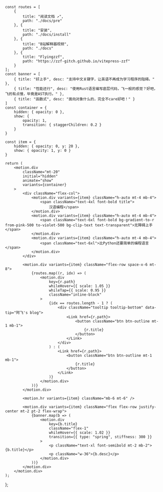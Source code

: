 
    const routes = [
        {
            title: "阅读文档 ↗",
            path: "./docs/pre"
        }, {
            title: "安装",
            path: "./docs/install"
        }, {
            title: "B站解释器视频",
            path: "./docs"
        }, {
            title: "Flyingzzf",
            path: "https://zzf-gitch.github.io/vitepress-zzf"
        }
    ];
    const banner = [
        { title: "好上手", desc: "支持中文关键字，让英语不再成为学习程序的阻碍。" },
        { title: "性能还行", desc: "使用Rust语言编写底层代码，飞一般的感觉？好吧，飞的有点慢，毕竟是AST执行。" },
        { title: "函数式", desc: "面向对象什么的，完全不care好吧！" }
    ]
    const container = {
        hidden: { opacity: 0 },
        show: {
            opacity: 1,
            transition: { staggerChildren: 0.2 }
        }
    }

    const item = {
        hidden: { opacity: 0, y: 20 },
        show: { opacity: 1, y: 0 }
    }

    return (
        <motion.div 
            className="mt-20"
            initial="hidden"
            animate="show"
            variants={container}
        >
            <div className="flex-col">
                <motion.div variants={item} className="h-auto mt-4 mb-4">
                    <span className="text-4xl font-bold title">
                        汉语编程</span>
                </motion.div>
                <motion.div variants={item} className="h-auto mt-4 mb-4">
                    <span className="text-6xl font-bold bg-gradient-to-r from-pink-500 to-violet-500 bg-clip-text text-transparent">无障碍上手</span>
                </motion.div>
                <motion.div variants={item} className="h-auto mt-4 mb-4">
                    <span className="text-6xl">比Python还要简单的编程语言</span>
                </motion.div>
            </div>

            <motion.div variants={item} className="flex-row space-x-6 mt-8">
                {routes.map((r, idx) => (
                    <motion.div
                        key={r.path}
                        whileHover={{ scale: 1.05 }}
                        whileTap={{ scale: 0.95 }}
                        className="inline-block"
                    >
                        {idx == routes.length - 1 ? (
                            <div className="tooltip tooltip-bottom" data-tip="阿飞's blog">
                                <Link href={r.path}>
                                    <button className="btn btn-outline mt-1 mb-1">
                                        {r.title}
                                    </button>
                                </Link>
                            </div>
                        ) : (
                            <Link href={r.path}>
                                <button className="btn btn-outline mt-1 mb-1">
                                    {r.title}
                                </button>
                            </Link>
                        )}
                    </motion.div>
                ))}
            </motion.div>

            <motion.hr variants={item} className="mb-6 mt-6" />

            <motion.div variants={item} className="flex flex-row justify-center mt-2 pt-2 flex-wrap">
                {banner.map(b => (
                    <motion.div 
                        key={b.title} 
                        className="flex-1"
                        whileHover={{ scale: 1.02 }}
                        transition={{ type: "spring", stiffness: 300 }}
                    >
                        <p className="text-xl font-semibold mt-2 mb-2">{b.title}</p>
                        <p className="w-36">{b.desc}</p>
                    </motion.div>
                ))}
            </motion.div>
        </motion.div>
    );
};

<Main/>